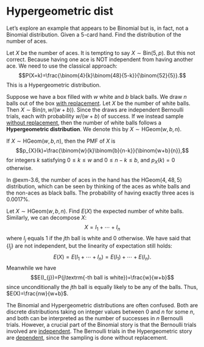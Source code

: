 # Hypergeometric dist

::: {#exm-3.6}
Let's explore an example that appears to be Binomial but is, in fact,
not a Binomial distribution. Given a 5-card hand. Find the distribution
of the number of aces.

Let $X$ be the number of aces. It is tempting to say $X\sim \text{Bin}(5,p)$.
But this not correct. Because having one ace is NOT independent from
having another ace. We need to use the classical approach:
$$P(X=k)=\frac{\binom{4}{k}\binom{48}{5-k}}{\binom{52}{5}}.$$ This is a
Hypergeometric distribution.
:::

Suppose we have a box filled with $w$ white and $b$ black balls. We draw
$n$ balls out of the box [with replacement]{.underline}. Let $X$ be the
number of white balls. Then $X\sim \text{Bin}(n,w/(w+b))$. Since the draws are
independent Bernoulli trials, each with probability $w/(w+b)$ of
success. If we instead sample [without replacement]{.underline}, then
the number of white balls follows a **Hypergeometric distribution**. We
denote this by $X\sim\textrm{HGeom}(w,b,n)$.

::: {#thm-hgeom}
If $X\sim\textrm{HGeom}(w,b,n)$, then the PMF of $X$ is
$$p_{X}(k)=\frac{\binom{w}{k}\binom{b}{n-k}}{\binom{w+b}{n}},$$ for
integers $k$ satisfying $0\leq k\leq w$ and $0\leq n-k\leq b$, and
$p_{X}(k)=0$ otherwise.
:::

In @exm-3.6, the number of aces in the hand has the
$\textrm{HGeom}(4,48,5)$ distribution, which can be seen by thinking of
the aces as white balls and the non-aces as black balls. The probability
of having exactly three aces is $0.0017\%$.

::: {#exm-4.5}
Let $X\sim\textrm{HGeom}(w,b,n)$. Find $E(X)$ the expected number of
white balls. Similarly, we can decompose $X$: $$X=I_{1}+\cdots+I_{n}$$
where $I_{j}$ equals $1$ if the $j$th ball is white and $0$ otherwise.
We have said that $\{I_{j}\}$ are not independent, but the linearity of
expectation still holds:
$$E(X)=E(I_{1}+\cdots+I_{n})=E(I_{1})+\cdots+E(I_{n}).$$ Meanwhile we
have $$E(I_{j})=P(j\textrm{-th ball is white})=\frac{w}{w+b}$$ since
unconditionally the $j$th ball is equally likely to be any of the balls.
Thus, $E(X)=\frac{nw}{w+b}$.
:::

The Binomial and Hypergeometric distributions are often confused. Both
are discrete distributions taking on integer values between $0$ and $n$
for some $n$, and both can be interpreted as the number of successes in
$n$ Bernoulli trials. However, a crucial part of the Binomial story is
that the Bernoulli trials involved are [independent]{.underline}. The
Bernoulli trials in the Hypergeometric story are
[dependent]{.underline}, since the sampling is done without replacement.
